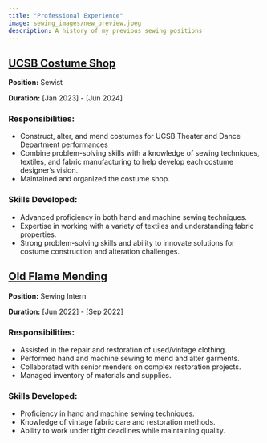 ```yaml
---
title: "Professional Experience"
image: sewing_images/new_preview.jpeg
description: A history of my previous sewing positions
---
```


## **[UCSB Costume Shop](https://www.theaterdance.ucsb.edu)**
**Position:** Sewist

**Duration:** [Jan 2023] - [Jun 2024]  

### Responsibilities:
- Construct, alter, and mend costumes for UCSB Theater and Dance Department performances
- Combine problem-solving skills with a knowledge of sewing techniques, textiles, and fabric manufacturing to help develop each costume designer’s vision. 
- Maintained and organized the costume shop.


### Skills Developed:
- Advanced proficiency in both hand and machine sewing techniques.
- Expertise in working with a variety of textiles and understanding fabric properties.
- Strong problem-solving skills and ability to innovate solutions for costume construction and alteration challenges.


## **[Old Flame Mending](https://www.oldflamemending.com)**  
**Position:** Sewing Intern  

**Duration:** [Jun 2022] - [Sep 2022]  

### Responsibilities:
- Assisted in the repair and restoration of used/vintage clothing.
- Performed hand and machine sewing to mend and alter garments.
- Collaborated with senior menders on complex restoration projects.
- Managed inventory of materials and supplies.


### Skills Developed:
- Proficiency in hand and machine sewing techniques.
- Knowledge of vintage fabric care and restoration methods.
- Ability to work under tight deadlines while maintaining quality.


